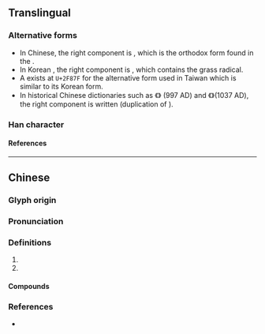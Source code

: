 {{character info}}
{{character info|0x2F87F}}
==Translingual==

===Alternative forms===
* In Chinese, the right component is <big>{{l|mul|兹}}</big>, which is the orthodox form found in the {{w|Kangxi dictionary}}.
* In Korean {{w|hanja}}, the right component is <big>{{l|mul|茲}}</big>, which contains the grass radical.
* A {{w|CJK Compatibility Ideographs|CJK compatibility ideograph}} exists at <code>U+2F87F</code> for the alternative form used in Taiwan which is similar to its Korean form.
* In historical Chinese dictionaries such as {{w|Longkan Shoujian}} 《{{w2|zh|龍龕手鑑}}》 (997 AD) and {{w|Jiyun}} 《{{w2|zh|集韻}}》(1037 AD), the right component is written <big>{{l|mul|玆}}</big> (duplication of {{l|mul|玄}}).

===Han character===
{{Han char|rn=46|rad=山|as=09|ask=10|sn=12|snk=13|four=28732|canj=UTVI|ids=⿰山兹(GHT),⿰山茲(K,<code>U+2F87F</code>)}}

====References====
{{Han ref|kx=0317.340|dkj=08354|dj=0618.040|hdz=10789.030|uh=5D6B}}
{{Han ref|uh=2F87F}}

----

==Chinese==
{{zh-forms}}

===Glyph origin===
{{Han etym}}

===Pronunciation===
{{zh-pron
|m=zī
|c=zi1
|mc=y
|oc=y
|cat=a,pn
}}

===Definitions===
{{zh-hanzi}}

# {{zh-used in|嵫釐|{{lb|zh|of a [[mountain]]}} [[arduous]]; [[lofty]]}}
# {{zh-used in|崦嵫|name of [[mountain]] in [[Gansu]] province}}

====Compounds====
{{zh-der|崦嵫|嵫景|嵫釐}}

===References===
* {{R:twedu|B00842}}